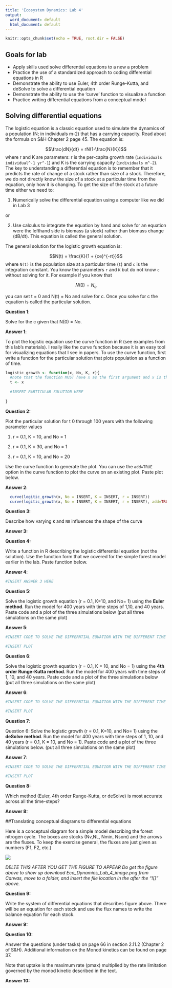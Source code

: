 ```yaml
---
title: 'Ecosystem Dynamics: Lab 4'
output:
  word_document: default
  html_document: default
---
```


```r
knitr::opts_chunk$set(echo = TRUE, root.dir = FALSE)
```

## Goals for lab

-	Apply skills used solve differential equations to a new a problem
-	Practice the use of a standardized approach to coding differential equations in R
-	Demonstrate the ability to use Euler, 4th order Runge-Kutta, and deSolve to solve a differential equation
-	Demonstrate the ability to use the ‘curve’ function to visualize a function
-	Practice writing differential equations from a conceptual model

## Solving differential equations

The logistic equation is a classic equation used to simulate the dynamics of a population (N; in individuals m-2) that has a carrying capacity.  Read about the formula on S&H Chapter 2 page 45.  The equation is:

$$\frac{dN}{dt} = rN(1-\frac{N}{K})$$
where r and K are parameters: r is the per-capita growth rate (`individuals individual^-1 yr^-1`) and K is the carrying capacity (`individuals m^-2`).  The key to understanding a differential equation is to remember that it predicts the rate of change of a stock rather than size of a stock.  Therefore, we do not directly know the size of a stock at a particular time from the equation, only how it is changing.  To get the size of the stock at a future time either we need to:

1) Numerically solve the differential equation using a computer like we did in Lab 3

or 

2) Use calculus to integrate the equation by hand and solve for an equation were the lefthand side is biomass (a stock) rather than biomass change (dB/dt).  This equation is called the general solution.

The general solution for the logistic growth equation is:

$$N(t) = \frac{K}{1 + {ce}^{-rt}}$$
where `N(t)` is the population size at a particular time (`t`) and `c` is the integration constant.  You know the parameters `r` and `K` but do not know `c` without solving for it.  For example if you know that 

$$N(0) = {N_{o}}$$

you can set t = 0 and N(t) = No and solve for c.  Once you solve for c the equation is called the particular solution.

**Question 1**: 

Solve for the c given that N(0) = No.

**Answer 1**:

To plot the logistic equation use the curve function in R (see examples from this lab's materials).  I really like the curve function because it is an easy tool for visualizing equations that I see in papers.  To use the curve function, first write a function for the particular solution that plots population as a function of time.

```r
logistic_growth <- function(x, No, K, r){
  #note that the function MUST have x as the first argument and x is the thing that R will be varying to make the curve.  I always convert the x to the variable that it reprsents in the code (in this case the variable t)
  t <- x
  
  #INSERT PARTICULAR SOLUTION HERE
  
}
```

**Question 2:** 

Plot the particular solution for t 0 through 100 years with the following parameter values

1)  r = 0.1, K = 10, and No = 1

2)  r = 0.1, K = 30, and No = 1

3)  r = 0.1, K = 10, and No = 20

Use the curve function to generate the plot.  You can use the `add=TRUE` option in the curve function to plot the curve on an existing plot.  Paste plot below.

**Answer 2**:

```r
  curve(logitic_growth(x, No = INSERT, K = INSERT, r = INSERT))
  curve(logitic_growth(x, No = INSERT, K = INSERT, r = INSERT), add=TRUE)
```

**Question 3:** 

Describe how varying `K` and `N0` influences the shape of the curve

**Answer 3:**

**Question 4:** 

Write a function in R describing the logistic differential equation (not the solution).  Use the function form that we covered for the simple forest model earlier in the lab.  Paste function below.

**Answer 4**:
```r
#INSERT ANSWER 3 HERE

```

**Question 5:** 

Solve the logistic growth equation (r = 0.1, K=10, and No= 1) using the **Euler method**.  Run the model for 400 years with time steps of 1,10, and 40 years.  Paste code and a plot of the three simulations below (put all three simulations on the same plot)

**Answer 5**:
```r
#INSERT CODE TO SOLVE THE DIFFERNTIAL EQUATION WITH THE DIFFERENT TIME STEPS

```

```r
#INSERT PLOT

```

**Question 6**:

Solve the logistic growth equation (r = 0.1, K = 10, and No = 1) using the **4th order Runge-Kutta method**.  Run the model for 400 years with time steps of 1, 10, and 40 years.  Paste code and a plot of the three simulations below (put all three simulations on the same plot)

**Answer 6**:

```r
#INSERT CODE TO SOLVE THE DIFFERNTIAL EQUATION WITH THE DIFFERENT TIME STEPS

```

```r
#INSERT PLOT

```

**Question 7**: 

Question 6: Solve the logistic growth (r = 0.1, K=10, and No= 1) using the **deSolve method**. Run the model for 400 years with time steps of 1, 10, and 40 years (r = 0.1, K = 10, and No = 1).  Paste code and a plot of the three simulations below. (put all three simulations on the same plot)

**Answer 7**:
```r
#INSERT CODE TO SOLVE THE DIFFERNTIAL EQUATION WITH THE DIFFERENT TIME STEPS

```

```r
#INSERT PLOT

```

**Question 8:**  

Which method (Euler, 4th order Runge-Kutta, or deSolve) is most accurate across all the time-steps?

**Answer 8:**

##Translating conceptual diagrams to differential equations

Here is a conceptual diagram for a simple model describing the forest nitrogen cycle.  The boxes are stocks (Nv,NL, Nmin, Nsom) and the arrows are the fluxes. To keep the exercise general, the fluxes are just given as numbers (F1, F2, etc.)  

![](/Users/quinn/Dropbox/Teaching/Ecosystem Dynamics/Fall 2017/lab assignments/Lab 4/Eco_Dynamics_Lab_4_image.png)

*DELTE THIS AFTER YOU GET THE FIGURE TO APPEAR*
*Do get the figure above to show up download Eco_Dynamics_Lab_4_image.png from Canvas, move to a folder, and insert the file location in the after the "![]" above.*

**Question 9:** 

Write the system of differential equations that describes figure above.  There will be an equation for each stock and use the flux names to write the balance equation for each stock.

**Answer 9:**


**Question 10:** 

Answer the questions (under tasks) on page 66 in section 2.11.2 (Chapter 2 of S&H).  Additional information on the Monod kinetics can be found on page 37.  

Note that uptake is the maximum rate (pmax) multiplied by the rate limitation governed by the monod kinetic described in the text.

**Answer 10:**



